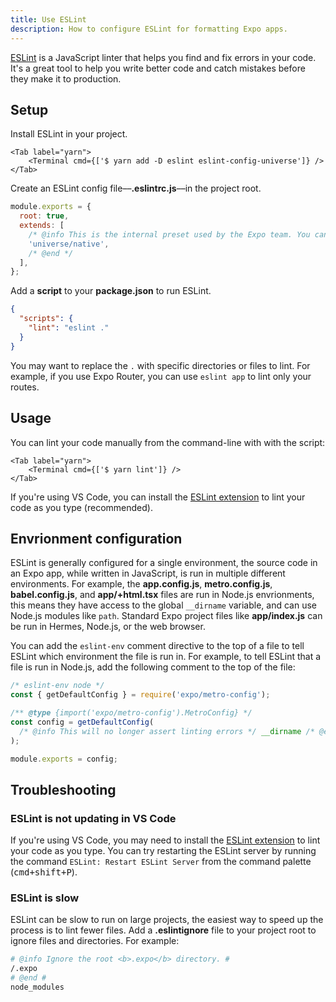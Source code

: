 ```yaml
---
title: Use ESLint
description: How to configure ESLint for formatting Expo apps.
---
```



<TabsGroup>

[ESLint](https://eslint.org/) is a JavaScript linter that helps you find and fix errors in your code. It's a great tool to help you write better code and catch mistakes before they make it to production.

## Setup

<Step label="1">

Install ESLint in your project.

<Tabs>
    <Tab label="npm">
        <Terminal cmd={['$ npm install eslint eslint-config-universe --save-dev']} />
    </Tab>

    <Tab label="yarn">
        <Terminal cmd={['$ yarn add -D eslint eslint-config-universe']} />
    </Tab>

</Tabs>

</Step>

<Step label="2">

Create an ESLint config file––**.eslintrc.js**––in the project root.

```js .eslintrc.js
module.exports = {
  root: true,
  extends: [
    /* @info This is the internal preset used by the Expo team. You can use any plugin you'd like. */
    'universe/native',
    /* @end */
  ],
};
```

</Step>

<Step label="3">

Add a **script** to your **package.json** to run ESLint.

```json package.json
{
  "scripts": {
    "lint": "eslint ."
  }
}
```

You may want to replace the `.` with specific directories or files to lint. For example, if you use Expo Router, you can use `eslint app` to lint only your routes.

</Step>

## Usage

You can lint your code manually from the command-line with with the script:

<Tabs>
    <Tab label="npm">
        <Terminal cmd={['$ npm run lint']} />
    </Tab>

    <Tab label="yarn">
        <Terminal cmd={['$ yarn lint']} />
    </Tab>

</Tabs>

If you're using VS Code, you can install the [ESLint extension](https://marketplace.visualstudio.com/items?itemName=dbaeumer.vscode-eslint) to lint your code as you type (recommended).

## Envrionment configuration

ESLint is generally configured for a single environment, the source code in an Expo app, while written in JavaScript, is run in multiple different environments. For example, the **app.config.js**, **metro.config.js**, **babel.config.js**, and **app/+html.tsx** files are run in Node.js envrionments, this means they have access to the global `__dirname` variable, and can use Node.js modules like `path`. Standard Expo project files like **app/index.js** can be run in Hermes, Node.js, or the web browser.

You can add the `eslint-env` comment directive to the top of a file to tell ESLint which environment the file is run in. For example, to tell ESLint that a file is run in Node.js, add the following comment to the top of the file:

```js metro.config.js
/* eslint-env node */
const { getDefaultConfig } = require('expo/metro-config');

/** @type {import('expo/metro-config').MetroConfig} */
const config = getDefaultConfig(
  /* @info This will no longer assert linting errors */ __dirname /* @end */
);

module.exports = config;
```

## Troubleshooting

### ESLint is not updating in VS Code

If you're using VS Code, you may need to install the [ESLint extension](https://marketplace.visualstudio.com/items?itemName=dbaeumer.vscode-eslint) to lint your code as you type. You can try restarting the ESLint server by running the command `ESLint: Restart ESLint Server` from the command palette (<kbd>cmd+shift+P</kbd>).

### ESLint is slow

ESLint can be slow to run on large projects, the easiest way to speed up the process is to lint fewer files. Add a **.eslintignore** file to your project root to ignore files and directories. For example:

```sh .eslintignore
# @info Ignore the root <b>.expo</b> directory. #
/.expo
# @end #
node_modules
```

</TabsGroup>
